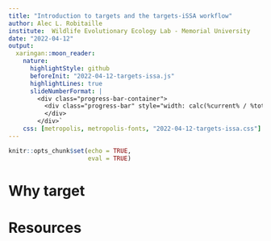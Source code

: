 ```yaml
---
title: "Introduction to targets and the targets-iSSA workflow"
author: Alec L. Robitaille
institute:  Wildlife Evolutionary Ecology Lab - Memorial University
date: "2022-04-12"
output: 
  xaringan::moon_reader:
    nature:
      highlightStyle: github
      beforeInit: "2022-04-12-targets-issa.js"
      highlightLines: true
      slideNumberFormat: |
        <div class="progress-bar-container">
          <div class="progress-bar" style="width: calc(%current% / %total% * 100%);">
          </div>
        </div>`
    css: [metropolis, metropolis-fonts, "2022-04-12-targets-issa.css"]
---
```


```r
knitr::opts_chunk$set(echo = TRUE,
                      eval = TRUE)
```


# Why target


# Resources
